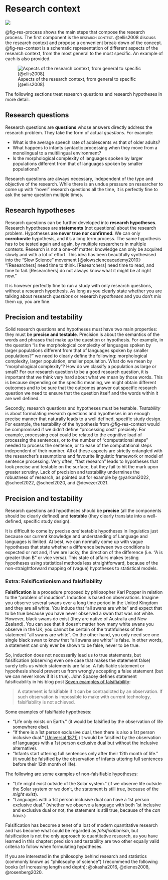# Research context {#sec-res-context}

![](https://img.shields.io/badge/Area-Research_methods-blue)

@fig-res-process shows the main steps that compose the research process. The first component is the [research context]{.smallcaps}. @ellis2008 discuss the research context and propose a convenient break-down of the concept. @fig-res-context is a schematic representation of different aspects of the research context, from the most general to the most specific. An example of each is also provided.

![Aspects of the research context, from general to specific [@ellis2008].](img/research-topic.png){#fig-res-context}

The following sections treat research questions and research hypotheses in more detail.

## Research questions

Research questions are **questions** whose answers directly address the research problem. They take the form of actual *questions*. For example:

-   What is the average speech rate of adolescents vs that of older adults?
-   What happens to infants syntactic processing when they move from a monolingual to a multilingual environment?
-   Is the morphological complexity of languages spoken by larger populations different from that of languages spoken by smaller populations?

Research questions are always necessary, independent of the type and objective of the research. While there is an undue pressure on researcher to come up with "novel" research questions all the time, it is perfectly fine to ask the same question multiple times.

<!-- TODO: Add link to repro/repli -->

## Research hypotheses

Research questions can be further developed into **research hypotheses**. Research hypotheses are **statements** (not questions) about the research problem. Hypotheses **are never true nor confirmed**. We can only **corroborate** hypothesis, and it's a long term process. The same hypothesis has to be tested again and again, by multiple researchers in multiple contexts. Research is not a one-off matter: knowledge can only be acquired slowly and with a lot of effort. This idea has been beautifully synthesised into the "Slow Science" movement [@slowscienceacademy2010]: "\[Researchers\] need time to think. \[Researchers\] need time to read, and time to fail. \[Researchers\] do not always know what it might be at right now."

It is however perfectly fine to run a study with only research questions, without a research hypothesis. As long as you clearly state whether you are talking about research *questions* or research *hypotheses* and you don't mix them up, you are fine.

## Precision and testability

Solid research questions and hypotheses must have two main properties: they must be **precise and testable**. Precision is about the semantics of the words and phrases that make up the question or hypothesis. For example, in the question "Is the morphological complexity of languages spoken by larger populations different from that of languages spoken by smaller populations?" we need to clearly define the following: morphological complexity, larger population, smaller population. What do we mean by "morphological complexity"? How do we classify a population as large or small? For our research question to be a good research question, it is important that we think very hard about what we mean by those words. This is because depending on the specific meaning, we might obtain different outcomes and to be sure that the outcomes answer out specific research question we need to ensure that the question itself and the words within it are well defined.

Secondly, research questions and hypotheses must be testable. *Testability* is about formulating research questions and hypotheses in an enough precise manner that naturally leads to a well defined, specific study design. For example, the testability of the hypothesis from @fig-res-context would be compromised if we didn't define "processing cost" precisely. For example, processing cost could be related to the cognitive load of processing the sentences, or to the number of "computational steps" needed to process the sentence, or to ease of the computational steps independent of their number. All of these aspects are strictly entangled with the researcher's assumptions and favourite linguistic framework or model of sentence processing. Very often, "fast research" leads to hypotheses that look precise and testable on the surface, but they fail to hit the mark upon greater scrutiny. Lack of precision and testability undermines the robustness of research, as pointed out for example by @yarkoni2022, @scheel2022, @scheel2020, and @devezer2021.

::: callout-tip
## Precision and testability

Research questions and hypotheses should be **precise** (all the components should be clearly defined) and **testable** (they clearly translate into a well-defined, specific study design).
:::

It is difficult to come by precise *and* testable hypotheses in linguistics just because our current knowledge and understanding of Language and languages is limited. At best, we can normally come up with vague hypotheses that state whether a difference between two conditions is expected or not and, if we are lucky, the direction of the difference (i.e. "A is greater than B" or vice versa). This state of affairs makes testing hypotheses using statistical methods less straightforward, because of the non-straightforward mapping of (vague) hypotheses to statistical models.

::: {.callout-important collapse="true"}
### Extra: Falsificationism and falsifiability

**Falsification** is a procedure proposed by philosopher Karl Popper in relation to the "problem of induction". Induction is based on observations. Imagine you observe several swans over a long time period in the United Kingdom and they are all white. You induce that "all swans are white" and expect that to be true because you have never observed a swan that was not white. However, black swans do exist (they are native of Australia and New Zealand). You can see that it doesn't matter how many white swans you observe in the UK, you cannot be certain of the truthfulness of the statement "all swans are white". On the other hand, you only need see one single black swan to know that "all swans are white" is false. In other words, a statement can only ever be shown to be false, never to be true.

So, induction does not necessarily lead us to true statements, but falsification (observing even one case that makes the statement false) surely tells us which statements are false. A falsifiable statement or hypothesis should prevent us from wrongly accepting a false statement (but we can never know if it is true). John Spacey defines statement falsificability in his blog post [Seven examples of falsifiability](https://simplicable.com/new/falsifiability):

> A statement is falsifiable if it can be contradicted by an observation. If such observation is impossible to make with current technology, falsifiability is not achieved.

Some examples of falsifiable hypotheses:

-   "Life only exists on Earth." (it would be falsified by the observation of life somewhere else).
-   "If there is a 1st person exclusive dual, then there is also a 1st person inclusive dual." [\[Universal 1871\]](https://typo.uni-konstanz.de/rara/universals-archive/1876/) (it would be falsified by the observation of languages with a 1st person exclusive dual but without the inclusive alternative).
-   "Infants start uttering full sentences only after their 12th month of life." (it would be falsified by the observation of infants uttering full sentences before their 12th month of life).

The following are some examples of non-falsifiable hypotheses:

-   "Life might exist outside of the Solar system." (if we observe life outside the Solar system or we don't, the statement is still true, because of the *might exist*).
-   "Languages with a 1st person inclusive dual can have a 1st person exclusive dual." (whether we observe a language with both 1st inclusive and exclusive dual or not, the statement is still true, because of the *can have*.)

Falsification has become a tenet of a lost of modern quantitative research and has become what could be regarded as *falsificationism*, but falsification is not the only approach to quantitative research, as you have learned in this chapter: precision and testability are two other equally valid criteria to follow when formulating hypotheses.

If you are interested in the philosophy behind research and statistics (commonly known as "philosophy of science") I recommend the following books (of increasing length and depth): @okasha2016, @dienes2008, @rosenberg2020.
:::
